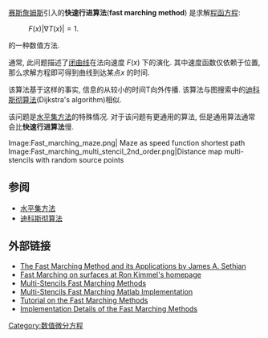 [[赛斯詹姆斯|赛斯詹姆斯]]引入的'''快速行进算法'''('''fast marching method''') 是求解[[程函方程|程函方程]]:

: <math>F(x)|\nabla T(x)|=1.</math>

的一种数值方法.

通常, 此问题描述了[[闭曲线|闭曲线]]在法向速度 <math>F(x)</math> 下的演化. 其中速度函数仅依赖于位置, 那么求解方程即可得到曲线到达某点<math>x</math> 的时间.

该算法基于这样的事实, 信息的从较小的时间T向外传播. 该算法与图搜索中的[[迪科斯彻算法|迪科斯彻算法]](Dijkstra's algorithm)相似.

该问题是[[水平集方法|水平集方法]]的特殊情况. 对于该问题有更通用的算法, 但是通用算法通常会比'''快速行进算法'''慢.


<gallery>
Image:Fast_marching_maze.png| Maze as speed function shortest path
Image:Fast_marching_multi_stencil_2nd_order.png|Distance map multi-stencils with random source points
</gallery>
==参阅==
* [[水平集方法|水平集方法]]
* [[迪科斯彻算法|迪科斯彻算法]]

==外部链接==
* [http://math.berkeley.edu/~sethian/ The Fast Marching Method and its Applications by James A. Sethian] {{Wayback|url=http://math.berkeley.edu/~sethian/ |date=20201024092208 }}
* [http://www.cs.technion.ac.il/~ron/ Fast Marching on surfaces at Ron Kimmel's homepage] {{Wayback|url=http://www.cs.technion.ac.il/~ron/ |date=20201127064228 }}
* [https://web.archive.org/web/20110719232108/http://mecca.louisville.edu/~msabry/projects/msfm.htm Multi-Stencils Fast Marching Methods] 
* [http://www.mathworks.com/matlabcentral/fileexchange/24531 Multi-Stencils Fast Marching Matlab Implementation] {{Wayback|url=http://www.mathworks.com/matlabcentral/fileexchange/24531 |date=20120224230200 }}
* [http://www.sciweavers.org/tutorials/fast-marching-methods Tutorial on the Fast Marching Methods] {{Wayback|url=http://www.sciweavers.org/tutorials/fast-marching-methods |date=20201130173329 }}
* [http://www.sciweavers.org/tutorials/implementation-fast-marching-methods-3d-lattices Implementation Details of the Fast Marching Methods] {{Wayback|url=http://www.sciweavers.org/tutorials/implementation-fast-marching-methods-3d-lattices |date=20201201183828 }}


{{数学小作品}}
[[Category:数值微分方程|Category:数值微分方程]]